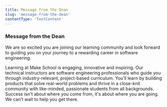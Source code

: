 ```yaml
---
title: Message from the Dean
slug: 'message-from-the-dean'
contentType: 'TextContent'
---
```


### Message from the Dean

We are so excited you are joining our learning community and look forward to guiding you on your
journey to a rewarding career in software engineering.

Learning at Make School is engaging, innovative and inspiring. Our technical instructors are
software engineering professionals who guide you through industry-relevant, project-based
curriculum. You’ll learn by building products that solve real-world problems and thrive in a
close-knit community with like-minded, passionate students from all backgrounds. Success isn't about
where you come from, it's about where you are going. We can’t wait to help you get there.
